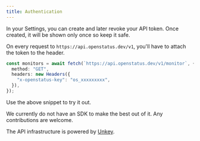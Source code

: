 ```yaml
---
title: Authentication
---
```


In your Settings, you can create and later revoke your API token. Once created,
it will be shown only once so keep it safe.

On every request to `https://api.openstatus.dev/v1`, you'll have to attach the
token to the header.

```ts
const monitors = await fetch(`https://api.openstatus.dev/v1/monitor`, {
  method: "GET",
  headers: new Headers({
    "x-openstatus-key": "os_xxxxxxxxx",
  }),
});
```

Use the above snippet to try it out.

We currently do not have an SDK to make the best out of it. Any contributions
are welcome.

The API infrastructure is powered by [Unkey](https://unkey.dev).
